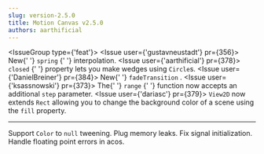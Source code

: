 ```yaml
---
slug: version-2.5.0
title: Motion Canvas v2.5.0
authors: aarthificial
---
```



<IssueGroup type={'feat'}>
  <Issue user={'gustavneustadt'} pr={356}>
    New{' '}
    <Link to="/docs/tweening#spring-function">
      <code>spring</code>
    </Link>{' '}
    interpolation.
  </Issue>
  <Issue user={'aarthificial'} pr={378}>
    <Link to="/api/2d/components/Circle#closed">
      <code>closed</code>
    </Link>{' '}
    property lets you make wedges using <code>Circle</code>s.
  </Issue>
  <Issue user={'DanielBreiner'} pr={384}>
    New{' '}
    <Link to="/docs/transitions#fadetransition">
      <code>fadeTransition</code>
    </Link>
    .
  </Issue>
  <Issue user={'ksassnowski'} pr={373}>
    The{' '}
    <Link to="/api/core/utils#range">
      <code>range</code>
    </Link>{' '}
    function now accepts an additional <code>step</code> parameter.
  </Issue>
  <Issue user={'dariasc'} pr={379}>
    <code>View2D</code> now extends <code>Rect</code> allowing you to change the
    background color of a scene using the <code>fill</code> property.
  </Issue>
</IssueGroup>
<hr />
<IssueGroup type={'fix'}>
  <Issue user={'aarthificial'} pr={387}>
    Support <code>Color</code> to <code>null</code> tweening.
  </Issue>
  <Issue user={'aarthificial'} pr={385}>
    Plug memory leaks.
  </Issue>
  <Issue user={'aarthificial'} pr={382}>
    Fix signal initialization.
  </Issue>
  <Issue user={'aarthificial'} pr={381}>
    Handle floating point errors in acos.
  </Issue>
</IssueGroup>
